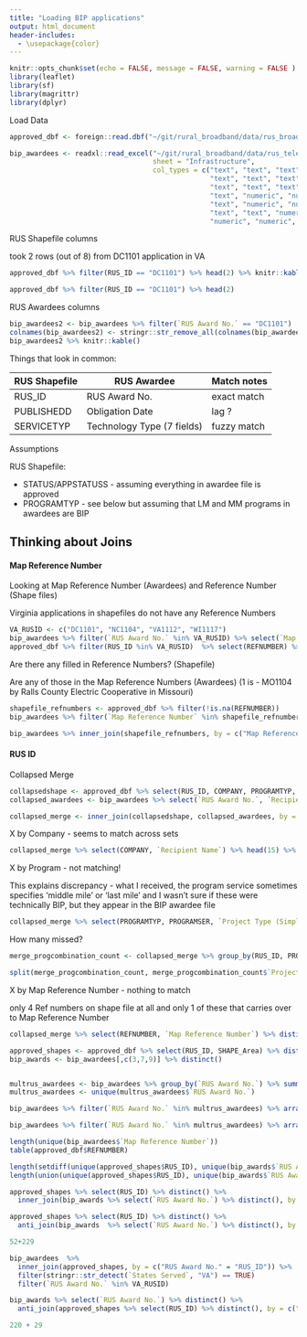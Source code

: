 ```yaml
---
title: "Loading BIP applications"
output: html_document
header-includes:
  - \usepackage{color}
---
```


```r
knitr::opts_chunk$set(echo = FALSE, message = FALSE, warning = FALSE )
library(leaflet)
library(sf)
library(magrittr)
library(dplyr)
```

Load Data

```r
approved_dbf <- foreign::read.dbf("~/git/rural_broadband/data/rus_broadband_servicearea/RD_BB_ApprovedSA.dbf")

bip_awardees <- readxl::read_excel("~/git/rural_broadband/data/rus_telecom_program/BIP_R1-R2AwardeeMaster_10-29-10_updNetObl_7-3-19.xlsx", 
                                   sheet = "Infrastructure", 
                                   col_types = c("text", "text", "text", "text", "text", "text", "text", "date", 
                                                 "text", "text", "text", "text", "text", "text", "text", "text", 
                                                 "text", "text", "text", "text", "text", "text", "text", "text", 
                                                 "text", "numeric", "numeric", "numeric", "numeric", "numeric", 
                                                 "text", "numeric", "numeric", "numeric", "text", "text", "text", 
                                                 "text", "text", "numeric", "numeric", "numeric", "numeric", 
                                                 "numeric", "numeric", "numeric", "text"))
```

RUS Shapefile columns

took 2 rows (out of 8) from DC1101 application in VA 

```r
approved_dbf %>% filter(RUS_ID == "DC1101") %>% head(2) %>% knitr::kable()

approved_dbf %>% filter(RUS_ID == "DC1101") %>% head(2) 
```

RUS Awardees columns

```r
bip_awardees2 <- bip_awardees %>% filter(`RUS Award No.` == "DC1101")
colnames(bip_awardees2) <- stringr::str_remove_all(colnames(bip_awardees), "[:space:]|[:punct:]") 
bip_awardees2 %>% knitr::kable()


```

Things that look in common: 

RUS Shapefile | RUS Awardee                |Match notes
--------------|----------------------------|-------------
RUS_ID        | RUS Award No.              | exact match
PUBLISHEDD    | Obligation Date            | lag ? 
SERVICETYP    | Technology Type (7 fields) | fuzzy match


Assumptions

RUS Shapefile: 
 
* STATUS/APPSTATUSS - assuming everything in awardee file is approved
* PROGRAMTYP - see below but assuming that LM and MM programs in awardees are BIP

## Thinking about Joins

#### Map Reference Number

Looking at Map Reference Number (Awardees) and Reference Number (Shape files)

Virginia applications in shapefiles do not have any Reference Numbers

```r
VA_RUSID <- c("DC1101", "NC1104", "VA1112", "WI1117")
bip_awardees %>% filter(`RUS Award No.` %in% VA_RUSID) %>% select(`Map Reference Number`)
approved_dbf %>% filter(RUS_ID %in% VA_RUSID)  %>% select(REFNUMBER) %>% distinct()
```

Are there any filled in Reference Numbers? (Shapefile)

Are any of those in the Map Reference Numbers (Awardees)
(1 is - MO1104 by Ralls County Electric Cooperative in Missouri)

```r
shapefile_refnumbers <- approved_dbf %>% filter(!is.na(REFNUMBER)) 
bip_awardees %>% filter(`Map Reference Number` %in% shapefile_refnumbers$REFNUMBER) %>% select(1:5) %>% knitr::kable()
```

```r
bip_awardees %>% inner_join(shapefile_refnumbers, by = c("Map Reference Number" = "REFNUMBER")) %>% select(1:5) %>% knitr::kable()
```

#### RUS ID

Collapsed Merge

```r
collapsedshape <- approved_dbf %>% select(RUS_ID, COMPANY, PROGRAMTYP, PROGRAMSER, REFNUMBER) %>% distinct() # goes from 1557 to 320
collapsed_awardees <- bip_awardees %>% select(`RUS Award No.`, `Recipient Name`, `Project Type (Simplified)`, `Map Reference Number`) %>% distinct() # goes from 301 to 299

collapsed_merge <- inner_join(collapsedshape, collapsed_awardees, by = c("RUS_ID" = "RUS Award No."))
```

X by Company - seems to match across sets

```r
collapsed_merge %>% select(COMPANY, `Recipient Name`) %>% head(15) %>% knitr::kable()
```

X by Program - not matching!

This explains discrepancy - what I received, the program service 
sometimes specifies 'middle mile' or 'last mile' and I wasn't sure if these were technically BIP, but they appear in the BIP awardee file
```r
collapsed_merge %>% select(PROGRAMTYP, PROGRAMSER, `Project Type (Simplified)`) %>% distinct() %>% knitr::kable()
```

How many missed?

```r
merge_progcombination_count <- collapsed_merge %>% group_by(RUS_ID, PROGRAMTYP, PROGRAMSER, `Project Type (Simplified)`) %>% summarise(rows = n()) %>% select(-rows) %>% group_by(PROGRAMTYP, PROGRAMSER, `Project Type (Simplified)`) %>% summarise(RUSID_count = n())

split(merge_progcombination_count, merge_progcombination_count$`Project Type (Simplified)`)
```


X by Map Reference Number - nothing to match

only 4 Ref numbers on shape file at all and only 1 of these that carries over to Map Reference Number 

```r
collapsed_merge %>% select(REFNUMBER, `Map Reference Number`) %>% distinct() %>% filter(!is.na(REFNUMBER)) %>% knitr::kable()
```


```r
approved_shapes <- approved_dbf %>% select(RUS_ID, SHAPE_Area) %>% distinct()
bip_awards <- bip_awardees[,c(3,7,9)] %>% distinct()


multrus_awardees <- bip_awardees %>% group_by(`RUS Award No.`) %>% summarise(n = n()) %>% filter(n > 1) %>% select(`RUS Award No.`)
multrus_awardees <- unique(multrus_awardees$`RUS Award No.`)

bip_awardees %>% filter(`RUS Award No.` %in% multrus_awardees) %>% arrange(`RUS Award No.`) %>% select(-`App ID`, -`NOFA Round`, -`Awardee ID`, -`BAIL ID`) 

bip_awardees %>% filter(`RUS Award No.` %in% multrus_awardees) %>% arrange(`RUS Award No.`) %>% distinct()

length(unique(bip_awardees$`Map Reference Number`))
table(approved_dbf$REFNUMBER)

length(setdiff(unique(approved_shapes$RUS_ID), unique(bip_awards$`RUS Award No.`)))
length(union(unique(approved_shapes$RUS_ID), unique(bip_awards$`RUS Award No.`)))

approved_shapes %>% select(RUS_ID) %>% distinct() %>% 
  inner_join(bip_awards %>% select(`RUS Award No.`) %>% distinct(), by = c("RUS_ID" = "RUS Award No."))

approved_shapes %>% select(RUS_ID) %>% distinct() %>% 
  anti_join(bip_awards  %>% select(`RUS Award No.`) %>% distinct(), by = c("RUS_ID" = "RUS Award No."))

52+229

bip_awardees  %>% 
  inner_join(approved_shapes, by = c("RUS Award No." = "RUS_ID")) %>% 
  filter(stringr::str_detect(`States Served`, "VA") == TRUE)
  filter(`RUS Award No.` %in% VA_RUSID)

bip_awards %>% select(`RUS Award No.`) %>% distinct() %>% 
  anti_join(approved_shapes %>% select(RUS_ID) %>% distinct(), by = c("RUS Award No." = "RUS_ID"))

220 + 29

```




